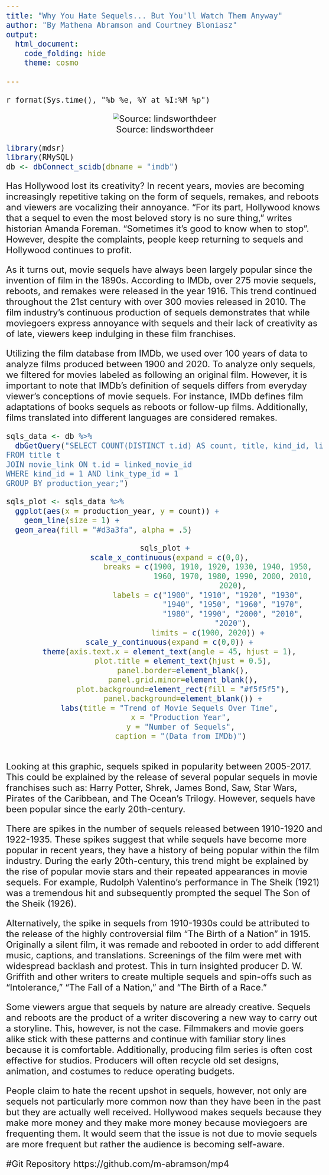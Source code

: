 ```yaml
---
title: "Why You Hate Sequels... But You'll Watch Them Anyway"
author: "By Mathena Abramson and Courtney Bloniasz"
output:
  html_document:
    code_folding: hide
    theme: cosmo
    
---
```

`r format(Sys.time(), "%b %e, %Y at %I:%M %p")`

<style>
body {
  font-size: 24px;
}

a{
  color: #d3a3fa;
}
</style>




<center>
![Source: lindsworthdeer](https://lindsworthdeer.files.wordpress.com/2016/02/mico-wars-why-holluywood-prefers-makine-movie-sequels-than-an-original-movie-25-02-2016-lhdeer-2.jpg)
</center>

```r
library(mdsr)
library(RMySQL)
db <- dbConnect_scidb(dbname = "imdb")
```

Has Hollywood lost its creativity? In recent years, movies are becoming increasingly repetitive taking on the form of sequels, remakes, and reboots and viewers are vocalizing their annoyance. “For its part, Hollywood knows that a sequel to even the most beloved story is no sure thing,” writes historian Amanda Foreman. “Sometimes it's good to know when to stop”. However, despite the complaints, people keep returning to sequels and Hollywood continues to profit.  

As it turns out, movie sequels have always been largely popular since the invention of film in the 1890s. According to IMDb, over 275 movie sequels, reboots, and remakes were released in the year 1916. This trend continued throughout the 21st century with over 300 movies released in 2010. The film industry’s continuous production of sequels demonstrates that while moviegoers express annoyance with sequels and their lack of creativity as of late, viewers keep indulging in these film franchises.  


Utilizing the film database from IMDb, we used over 100 years of data to analyze films produced between 1900 and 2020. To analyze only sequels, we filtered for movies labeled as following an original film. However, it is important to note that IMDb’s definition of sequels differs from everyday viewer’s conceptions of movie sequels. For instance, IMDb defines film adaptations of books sequels as reboots or follow-up films. Additionally, films translated into different languages are considered remakes. 


```r
sqls_data <- db %>%
  dbGetQuery("SELECT COUNT(DISTINCT t.id) AS count, title, kind_id, link_type_id, production_year
FROM title t
JOIN movie_link ON t.id = linked_movie_id
WHERE kind_id = 1 AND link_type_id = 1
GROUP BY production_year;")
```

```r
sqls_plot <- sqls_data %>%
  ggplot(aes(x = production_year, y = count)) +
	geom_line(size = 1) +
  geom_area(fill = "#d3a3fa", alpha = .5)
```

<center>
```r
sqls_plot +
  scale_x_continuous(expand = c(0,0),
                   breaks = c(1900, 1910, 1920, 1930, 1940, 1950,
                              1960, 1970, 1980, 1990, 2000, 2010,
                              2020),
                   labels = c("1900", "1910", "1920", "1930",
                              "1940", "1950", "1960", "1970",
                              "1980", "1990", "2000", "2010",
                              "2020"),
                   limits = c(1900, 2020)) +
  scale_y_continuous(expand = c(0,0)) +
  theme(axis.text.x = element_text(angle = 45, hjust = 1),
        plot.title = element_text(hjust = 0.5),
        panel.border=element_blank(),
        panel.grid.minor=element_blank(),
        plot.background=element_rect(fill = "#f5f5f5"),
        panel.background=element_blank()) +
  labs(title = "Trend of Movie Sequels Over Time",
       x = "Production Year",
       y = "Number of Sequels",
       caption = "(Data from IMDb)")
```
</center>
</br>
Looking at this graphic, sequels spiked in popularity between 2005-2017. This could be explained by the release of several popular sequels in movie franchises such as: Harry Potter, Shrek, James Bond, Saw, Star Wars, Pirates of the Caribbean, and The Ocean's Trilogy. However, sequels have been popular since the early 20th-century. 

There are spikes in the number of sequels released between 1910-1920 and 1922-1935. These spikes suggest that while sequels have become more popular in recent years, they have a history of being popular within the film industry. During the early 20th-century, this trend might be explained by the rise of popular movie stars and their repeated appearances in movie sequels. For example, Rudolph Valentino’s performance in The Sheik (1921) was a tremendous hit and subsequently prompted the sequel The Son of the Sheik (1926). 

Alternatively, the spike in sequels from 1910-1930s could be attributed to the release of the highly controversial film “The Birth of a Nation” in 1915. Originally a silent film, it was remade and rebooted in order to add different music, captions, and translations. Screenings of the film were met with widespread backlash and protest. This in turn insighted producer D. W. Griffith and other writers to create multiple sequels and spin-offs such as “Intolerance,” “The Fall of a Nation,” and “The Birth of a Race.”

Some viewers argue that sequels by nature are already creative. Sequels and reboots are the product of a writer discovering a new way to carry out a storyline. This, however, is not the case. Filmmakers and movie goers alike stick with these patterns and continue with familiar story lines because it is comfortable. Additionally, producing film series is often cost effective for studios. Producers will often recycle old set designs, animation, and costumes to reduce operating budgets. 

People claim to hate the recent upshot in sequels, however, not only are sequels not particularly more common now than they have been in the past but they are actually well received. Hollywood makes sequels because they make more money and they make more money because moviegoers are frequenting them. It would seem that the issue is not due to movie sequels are more frequent but rather the audience is becoming self-aware.




#Git Repository
https://github.com/m-abramson/mp4

